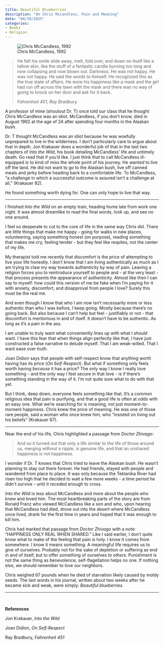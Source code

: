 ```yaml
---
title: Beautiful Blueberries
description: "On Chris McCandless, Pain and Meaning"
date: "04/30/2025"
categories:
- Books
- Religion
---
```


![Chris McCandless, 1992](Mccandless.png "Chris McCandless, 1992")

> He felt his smile slide away, melt, fold over, and down on itself like a tallow skin, like the stuff
of a fantastic candle burning too long and now collapsing and now blown out. Darkness. He was
not happy. He was not happy. He said the words to himself. He recognized this as the true state
of affairs. He wore his happiness like a mask and the girl had run off across the lawn with the
mask and there was no way of going to knock on her door and ask for it back.
> 
> _Fahrenheit 451, Ray Bradbury_

A professor of mine (shoutout Dr. T) once told our class that he thought Chris McCandless was an idiot. McCandless, if you don’t know, died in August 1992 at the age of 24 after spending four months in the Alaskan bush.

Dr. T thought McCandless was an idiot because he was woefully unprepared to live in the wilderness. I don’t particularly care to argue about that in depth. Jon Krakauer does a wonderful job of that in the last two chapters of _Into the Wild_, his book detailing McCandless’ life and untimely death. Go read that if you’d like. I just think that to call McCandless ill-equipped is to kind of miss the whole point of his journey. He _wanted_ to live off the land. He did not want to go to the Alaskan bush, live off canned meals and jerky before heading back to a comfortable life. To McCandless, “a challenge in which a successful outcome is assured isn’t a challenge at all,” (Krakauer 82).

He found something worth dying for. One can only hope to live that way.

---

I finished _Into the Wild_ on an empty train, heading home late from work one night. It was almost dreamlike to read the final words, look up, and see no one around.

I feel so desperate to cut to the core of life in the same way Chris did. There are little things that make me happy - going for walks in new places, volunteering, saying something honest (on purpose), reading something that makes me cry, feeling tender - but they feel like respites, not the center of my life.

My therapist told me recently that discomfort is the price of attempting to live your life honestly. I don’t know that I am living authentically as much as I am trying to claw my way towards authenticity by way of pain. Leaving a religion forces you to reintroduce yourself to people and - at the very least - that process presents the appearance of authenticity. Almost like then I can say to myself: how could this version of me be fake when I’m paying for it with anxiety, discomfort, and disapproval from people I love? Surely this must be the real me.

And even though I know that who I am now isn’t necessarily more or less authentic than who I was before, I keep going. Mostly because there’s no going back. But also because I can’t help but feel - justifiably or not - that discomfort is meritorious in and of itself. It doesn’t have to be authentic. As long as it’s a pain in the ass.

I am unable to truly want what conveniently lines up with what I _should_ want. I have this fear that when things align perfectly like that, I have just constructed a false narrative to delude myself. That I am weak-willed. That I want ease over truth. 

Joan Didion says that people with self-respect know that anything worth having has its price (_On Self-Respect_). But what if something only feels worth having _because_ it has a price? The only way I know I really love something - and the only way I feel secure in that love - is if there’s something standing in the way of it. I’m not quite sure what to do with that yet.

But I think, deep down, everyone feels something like that. It’s a common religious idea that pain is purifying, and that a good life is often at odds with an easy one. What we’re searching for is meaning, not just moment-to-moment happiness. Chris knew the price of meaning. He was one of those rare people, said a woman who once knew him, who “insisted on living out his beliefs” (Krakauer 67).

---

Near the end of his life, Chris highlighted a passage from _Doctor Zhivago_:

> And so it turned out that only a life similar to the life of those around us, merging without a ripple, is genuine life, and that an unshared happiness is not happiness.

I wonder if Dr. T knows that Chris tried to leave the Alaskan bush. He wasn’t planning to stay out there forever. He had friends, stayed with people and wandered from place to place. It was only because the Teklanika River had risen too high that he decided to wait a few more weeks - a time period he didn't survive - until it receded enough to cross.

_Into the Wild_ is less about McCandless and more about the people who knew and loved him. The most heartbreaking parts of the story are from Ronald Franz who viewed McCandless like a son and who, upon hearing that McCandless had died, drove out into the desert where McCandless once lived, drank for the first time in years and hoped that it was enough to kill him.

Chris had marked that passage from _Doctor Zhivago_ with a note: “HAPPINESS ONLY REAL WHEN SHARED.” Like I said earlier, I don’t quite know what to make of the feeling that pain is holy. I know it comes from somewhere. I know it means something. A meaningful life requires us to give of ourselves. Probably not for the sake of depletion or suffering as end in and of itself, but to offer something of ourselves _to others_. Punishment is not the same thing as benevolence; self-flagellation helps no one. If nothing else, we should remember to love our neighbors.

Chris weighed 67 pounds when he died of starvation likely caused by moldy seeds. The last words in his journal, written about two weeks after he became sick and weak, were simply: _Beautiful blueberries._

---

&nbsp;
&nbsp;
&nbsp;

**References**

Jon Krakauer, _Into the Wild_

Joan Didion, _On Self-Respect_

Ray Bradbury, _Fahrenheit 451_
